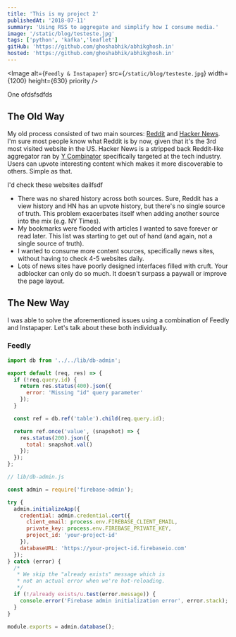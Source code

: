```yaml
---
title: 'This is my project 2'
publishedAt: '2018-07-11'
summary: 'Using RSS to aggregate and simplify how I consume media.'
image: '/static/blog/testeste.jpg'
tags: ['python', 'kafka','leaflet']
gitHub: 'https://github.com/ghoshabhik/abhikghosh.in'
hosted: 'https://github.com/ghoshabhik/abhikghosh.in'
---
```


<Image
  alt={`Feedly & Instapaper`}
  src={`/static/blog/testeste.jpg`}
  width={1200}
  height={630}
  priority
/>

One ofdsfsdfds
## The Old Way

My old process consisted of two main sources: [Reddit](https://www.reddit.com/) and [Hacker News](https://news.ycombinator.com/). I'm sure most people know what Reddit is by now, given that it's the 3rd most visited website in the US. Hacker News is a stripped back Reddit-like aggregator ran by [Y Combinator](http://www.ycombinator.com/) specifically targeted at the tech industry. Users can upvote interesting content which makes it more discoverable to others. Simple as that.

I'd check these websites dailfsdf
- There was no shared history across both sources. Sure, Reddit has a view history and HN has an upvote history, but there's no single source of truth. This problem exacerbates itself when adding another source into the mix (e.g. NY Times).
- My bookmarks were flooded with articles I wanted to save forever or read later. This list was starting to get out of hand (and again, not a single source of truth).
- I wanted to consume more content sources, specifically news sites, without having to check 4-5 websites daily.
- Lots of news sites have poorly designed interfaces filled with cruft. Your adblocker can only do so much. It doesn't surpass a paywall or improve the page layout.

## The New Way

I was able to solve the aforementioned issues using a combination of Feedly and Instapaper. Let's talk about these both individually.

### Feedly



```js
import db from '../../lib/db-admin';

export default (req, res) => {
  if (!req.query.id) {
    return res.status(400).json({
      error: 'Missing "id" query parameter'
    });
  }

  const ref = db.ref('table').child(req.query.id);

  return ref.once('value', (snapshot) => {
    res.status(200).json({
      total: snapshot.val()
    });
  });
};
```

```js
// lib/db-admin.js

const admin = require('firebase-admin');

try {
  admin.initializeApp({
    credential: admin.credential.cert({
      client_email: process.env.FIREBASE_CLIENT_EMAIL,
      private_key: process.env.FIREBASE_PRIVATE_KEY,
      project_id: 'your-project-id'
    }),
    databaseURL: 'https://your-project-id.firebaseio.com'
  });
} catch (error) {
  /*
   * We skip the "already exists" message which is
   * not an actual error when we're hot-reloading.
   */
  if (!/already exists/u.test(error.message)) {
    console.error('Firebase admin initialization error', error.stack);
  }
}

module.exports = admin.database();
```

